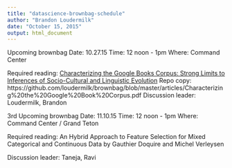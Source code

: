 ```yaml
---
title: "datascience-brownbag-schedule"
author: "Brandon Loudermilk"
date: "October 15, 2015"
output: html_document
---
```


Upcoming brownbag 
Date: 10.27.15
Time: 12 noon - 1pm
Where: Command Center

Required reading: [Characterizing the Google Books Corpus: Strong Limits to Inferences of Socio-Cultural and Linguistic Evolution](http://www.plosone.org/article/Authors/info:doi/10.1371/journal.pone.0137041)
Repo copy: https://github.com/loudermilk/brownbag/blob/master/articles/Characterizing%20the%20Google%20Book%20Corpus.pdf
Discussion leader: Loudermilk, Brandon









3rd Upcoming brownbag 
Date: 11.10.15
Time: 12 noon - 1pm
Where: Command Center / Grand Teton


Required reading: An Hybrid Approach to Feature Selection for Mixed Categorical and Continuous Data 
                  by Gauthier Doquire and Michel Verleysen
                  
Discussion leader: Taneja, Ravi



